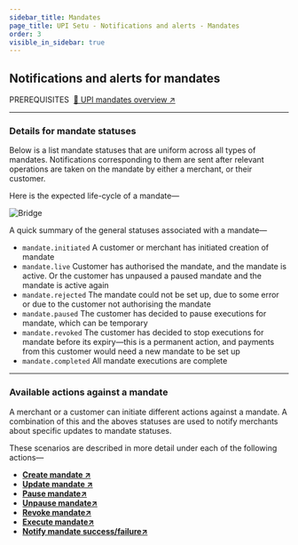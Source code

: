 ```yaml
---
sidebar_title: Mandates
page_title: UPI Setu - Notifications and alerts - Mandates
order: 3
visible_in_sidebar: true
---
```


## Notifications and alerts for mandates

<Text size="small" weight="600">
  PREREQUISITES&nbsp;
</Text>
<a href="/payments/umap/mandates" target="_self">
  🌟 UPI mandates overview ↗
</a>

<hr class="primary" />

### Details for mandate statuses

Below is a list mandate statuses that are uniform across all types of mandates. Notifications corresponding to them are sent after relevant operations are taken on the mandate by either a merchant, or their customer.

Here is the expected life-cycle of a mandate—

<img
  src="https://storage.googleapis.com/strapi-assets/latest/mandate_base_diagram/mandate_base_diagram.svg"
  alt="Bridge"
/>

A quick summary of the general statuses associated with a mandate—

<Text>
  <ul>
    <li>
      <code>mandate.initiated</code> A customer or merchant has initiated
      creation of mandate
    </li>
    <li>
      <code>mandate.live</code> Customer has authorised the mandate, and the
      mandate is active. Or the customer has unpaused a paused mandate and the
      mandate is active again
    </li>
    <li>
      <code>mandate.rejected</code> The mandate could not be set up, due to some
      error or due to the customer not authorising the mandate
    </li>
    <li>
      <code>mandate.paused</code> The customer has decided to pause executions
      for mandate, which can be temporary
    </li>
    <li>
      <code>mandate.revoked</code> The customer has decided to stop executions
      for mandate before its expiry—this is a permanent action, and payments
      from this customer would need a new mandate to be set up
    </li>
    <li>
      <code>mandate.completed</code> All mandate executions are complete
    </li>
  </ul>
</Text>

<hr class="primary" />

### Available actions against a mandate

A merchant or a customer can initiate different actions against a mandate. A combination of this and the aboves statuses are used to notify merchants about specific updates to mandate statuses.

These scenarios are described in more detail under each of the following actions—

- **<a href="/payments/umap/notifications/mandates/create">Create mandate ↗</a>**
- **<a href="/payments/umap/notifications/mandates/update">Update mandate ↗</a>**
- **<a href="/payments/umap/notifications/mandates/pause">Pause mandate↗</a>**
- **<a href="/payments/umap/notifications/mandates/unpause">Unpause mandate↗</a>**
- **<a href="/payments/umap/notifications/mandates/revoke">Revoke mandate↗</a>**
- **<a href="/payments/umap/notifications/mandates/execute">Execute mandate↗</a>**
- **<a href="/payments/umap/notifications/mandates/notify">Notify mandate success/failure↗</a>**
